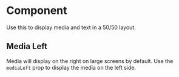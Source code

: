
<Meta title="Components/Organisms/AcfMediaText" component={AcfMediaText} />

# Component

Use this to display media and text in a 50/50 layout.

<Canvas>
  <Story name="Component">
    <AcfMediaText
      title="Example Title Here"
      body="Cum sociis natoque penatibus et magnis dis parturient montes, nascetur ridiculus mus. Aenean lacinia bibendum nulla sed consectetur. Vestibulum id ligula porta felis euismod semper."
      image={123653}
      imageMeta={{
        mediaItemUrl: 'https://dicksondata.local/wp-content/uploads/2021/07/thisisengineering-raeng-mF6gB6hV5OU-unsplash-scaled.jpg',
        altText: 'Some alt text',
        mediaDetails: {
          height: 741,
          width: 1110
        }
      }}
      cta={{icon: 'arrowRight', text: 'Take a look'}}
    />
  </Story>
</Canvas>

## Media Left

Media will display on the right on large screens by default. Use the `mediaLeft` prop to display the media on the left side.

<Canvas>
  <Story name="MediaLeft">
    <AcfMediaText
      title="Example Title Here"
      body="Cum sociis natoque penatibus et magnis dis parturient montes, nascetur ridiculus mus. Aenean lacinia bibendum nulla sed consectetur. Vestibulum id ligula porta felis euismod semper."
      image={123653}
      imageMeta={{
        mediaItemUrl: 'https://dicksondata.local/wp-content/uploads/2021/07/thisisengineering-raeng-mF6gB6hV5OU-unsplash-scaled.jpg',
        altText: 'Some alt text',
        mediaDetails: {
          height: 741,
          width: 1110
        }
      }}
      cta={{icon: 'arrowRight', text: 'Take a look'}}
      mediaLeft
    />
  </Story>
</Canvas>
